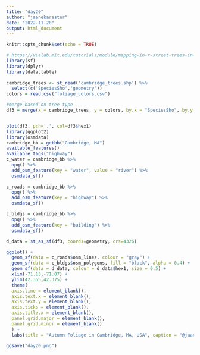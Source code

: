 ---
title: "day20"
author: "jaanekaraster"
date: "2022-11-20"
output: html_document
---

```{r setup, include=FALSE}
knitr::opts_chunk$set(echo = TRUE)
```
```{r library}
# https://vialab.mit.edu/tutorials/module/mapping-in-r-street-trees-in-camberville/
library(sf)
library(dplyr)
library(data.table)
  
cambridge_trees <- st_read('cambridge_trees.shp') %>%
  select(c('SpeciesSho','geometry'))
colors = read.csv("foliage_colors.csv")

#merge based on tree type
df3 = merge(x = cambridge_trees, y = colors, by.x = "SpeciesSho", by.y = "tree")



```



```{r code}
plot(df3, pch='.', col=df3$hex1)
library(ggplot2)
library(osmdata)
cambridge_bb = getbb("Cambridge, MA")
available_features()
available_tags("highway")
c_water = cambridge_bb %>%
  opq() %>%
  add_osm_feature(key = "water", value = "river") %>%
  osmdata_sf()

c_roads = cambridge_bb %>%
  opq() %>%
  add_osm_feature(key = "highway") %>%
  osmdata_sf()

c_bldgs = cambridge_bb %>%
  opq() %>% 
  add_osm_feature(key = "building") %>%
  osmdata_sf()

d_data = st_as_sf(df3, coords=geometry, crs=4326)

ggplot() + 
  geom_sf(data = c_roads$osm_lines, colour = "gray") + 
  geom_sf(data = c_bldgs$osm_polygons, fill = "black", alpha = 0.4) + 
  geom_sf(data = d_data, colour = d_data$hex1, size = 0.5) +
  xlim(-71.13,-71.07) + 
  ylim(42.355,42.375) + 
  theme(
  axis.line = element_blank(), 
  axis.text.x = element_blank(), 
  axis.text.y = element_blank(),
  axis.ticks = element_blank(), 
  axis.title.x = element_blank(), 
  panel.grid.major = element_blank(),
  panel.grid.minor = element_blank()
  ) + 
  labs(title = "Autumn Foliage in Cambridge, MA, USA", caption = "@jaanekaraster | Data: MIT VIA Learning Lab")

ggsave("day20.png")


```